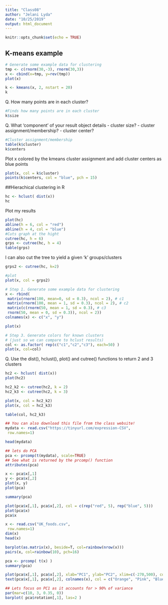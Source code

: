```yaml
---
title: "Class08"
author: "Jelani Lyda"
date: "10/25/2019"
output: html_document
---
```


```r
knitr::opts_chunk$set(echo = TRUE)
```

## K-means example

```r
# Generate some example data for clustering
tmp <- c(rnorm(30,-3), rnorm(30,3))
x <- cbind(x=tmp, y=rev(tmp))
plot(x)

```

```r
k <- kmeans(x, 2, nstart = 20)
k

```
Q. How many points are in each cluster?
```r
#Finds how many points are in each cluster
k$size
```


Q. What ‘component’ of your result object details
 - cluster size?
 - cluster assignment/membership?
 - cluster center?
```r
#Cluster assignment/membership
table(k$cluster)
k$centers
```

Plot x colored by the kmeans cluster assignment and
 add cluster centers as blue points
```r
plot(x, col = k$cluster)
points(k$centers, col = "blue", pch = 15)
```


##Hierachical clustering in R
```r
hc <- hclust( dist(x))
hc
```


Plot my results
```r
plot(hc)
abline(h = 6, col = "red")
abline(h = 4, col = "blue")
#Cuts graph at the hight
cutree(hc, h = 6)
grps <- cutree(hc, h = 4)
table(grps)
```

I can also cut the tree to yield a given 'k' groups/clusters 
```r
grps2 <- cutree(hc, k=2)
```


```r
#plot
plot(x, col = grps2)
```


```r
# Step 1. Generate some example data for clustering
x <- rbind(
 matrix(rnorm(100, mean=0, sd = 0.3), ncol = 2), # c1
 matrix(rnorm(100, mean = 1, sd = 0.3), ncol = 2), # c2
 matrix(c(rnorm(50, mean = 1, sd = 0.3), # c3
 rnorm(50, mean = 0, sd = 0.3)), ncol = 2))
colnames(x) <- c("x", "y")

plot(x)

# Step 3. Generate colors for known clusters
# (just so we can compare to hclust results)
col <- as.factor( rep(c("c1","c2","c3"), each=50) )
plot(x, col=col)
```

Q. Use the dist(), hclust(), plot() and cutree()
 functions to return 2 and 3 clusters 
```r
hc2 <- hclust( dist(x))
plot(hc2)

hc2_k2 <- cutree(hc2, k = 2)
hc2_k3 <- cutree(hc2, k = 3)
```
 
```r
plot(x, col = hc2_k2)
plot(x, col = hc2_k3)
```

```r
table(col, hc2_k3)
```


```r
## You can also download this file from the class website!
mydata <- read.csv("https://tinyurl.com/expression-CSV",
 row.names=1)

head(mydata)
```

```r
## lets do PCA
pca <- prcomp(t(mydata), scale=TRUE)
## See what is returned by the prcomp() function
attributes(pca)
```


```r
x <- pca$x[,1]
y <- pca$x[,2]
plot(x, y)
plot(pca)
```

```r
summary(pca)
```

```r
plot(pca$x[,1], pca$x[,2], col = c(rep("red", 5), rep("blue", 5)))
plot(pca$x)
pca$x
```


```r
x <- read.csv("UK_foods.csv",
 row.names=1)
dim(x)
head(x)
```
```r
barplot(as.matrix(x), beside=T, col=rainbow(nrow(x)))
pairs(x, col=rainbow(10), pch=16)
```

```r
pca <- prcomp( t(x) )
summary(pca)

plot(pca$x[,1], pca$x[,2], xlab="PC1", ylab="PC2", xlim=c(-270,500), col = c("Orange", "Pink", "Blue", "Green"))
text(pca$x[,1], pca$x[,2], colnames(x), col = c("Orange", "Pink", "Blue", "Green"))
```

```r
## Lets focus on PC1 as it accounts for > 90% of variance 
par(mar=c(10, 3, 0.35, 0))
barplot( pca$rotation[,1], las=2 )
```










